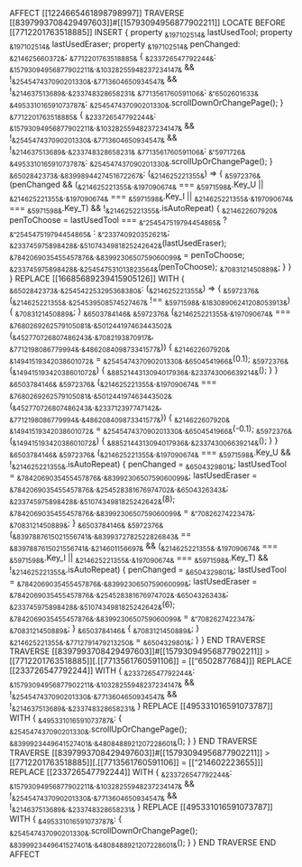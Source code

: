 AFFECT [[1224665461898798997]]
TRAVERSE [[8397993708429497603]]#[[15793094956877902211]]
    LOCATE BEFORE [[7712201763518885]]
    INSERT {
        property ~&197102514&~ lastUsedTool;
        property ~&197102514&~ lastUsedEraser;
	property ~&197102514&~ penChanged: ~&214625660372&~;
        ~&7712201763518885&~ {
            ~&233726547792244&~: ~&15793094956877902211&~.~&10328255948237234147&~ && !~&254547437090201330&~.~&7713604650934547&~ && !~&214637513689&~.~&233748328658231&~
            ~&7713561760591106&~: ~&"6502601633&~
            ~&495331016591073787&~: ~&254547437090201330&~.scrollDownOrChangePage();
        }
        ~&7712201763518885&~ {
            ~&233726547792244&~: ~&15793094956877902211&~.~&10328255948237234147&~ && !~&254547437090201330&~.~&7713604650934547&~ && !~&214637513689&~.~&233748328658231&~
            ~&7713561760591106&~: ~&"5971726&~
            ~&495331016591073787&~: ~&254547437090201330&~.scrollUpOrChangePage();
        }
        ~&6502842373&~.~&8399894427451672267&~: (~&214625221355&~) => {
            ~&5972376&~ (penChanged && (~&214625221355&~.~&197090674&~ === ~&5971598&~.Key_U || ~&214625221355&~.~&197090674&~ === ~&5971598&~.Key_I || ~&214625221355&~.~&197090674&~ === ~&5971598&~.Key_T) && !~&214625221355&~.isAutoRepeat) {
		~&214622607920&~ penToChoose = lastUsedTool === ~&"254547519794454865&~ ? ~&"254547519794454865&~ : ~&"233740920352621&~;
		~&233745975898428&~.~&5107434981825242642&~(lastUsedEraser);
		~&7842069035455457876&~.~&8399230650759060099&~ = penToChoose;
		~&233745975898428&~.~&254547531013823564&~(penToChoose);
		~&7083121450889&~;
   		}
        }
    }
    REPLACE [[16685689239415905126]] WITH
    {
    ~&6502842373&~.~&254542253295368380&~: (~&214625221355&~) => {
        ~&5972376&~ (~&214625221355&~.~&254539508574527467&~ !== ~&5971598&~.~&18308906241208053913&~) {
            ~&7083121450889&~;
        } ~&6503784146&~ ~&5972376&~ (~&214625221355&~.~&197090674&~ === ~&7680269262579105081&~.~&501244197463443502&~(~&452770726807486243&~.~&7082193870917&~, ~&7712198086779994&~.~&486208409873341577&~)) {
           ~&214622607920&~ ~&14941519342038601072&~ = ~&254547437090201330&~.~&6504541966&~(0.1);
           ~&5972376&~ (~&14941519342038601072&~) {
               ~&8852144313094017936&~.~&233743006639214&~();
            }
        } ~&6503784146&~ ~&5972376&~ (~&214625221355&~.~&197090674&~ === ~&7680269262579105081&~.~&501244197463443502&~(~&452770726807486243&~.~&233712397747142&~, ~&7712198086779994&~.~&486208409873341577&~)) {
           ~&214622607920&~ ~&14941519342038601072&~ = ~&254547437090201330&~.~&6504541966&~(-0.1);
           ~&5972376&~ (~&14941519342038601072&~) {
               ~&8852144313094017936&~.~&233743006639214&~();
           }
        } ~&6503784146&~ ~&5972376&~ (~&214625221355&~.~&197090674&~ === ~&5971598&~.Key_U && !~&214625221355&~.isAutoRepeat) {
		penChanged  = ~&6504329801&~;
		lastUsedTool = ~&7842069035455457876&~.~&8399230650759060099&~;
		lastUsedEraser = ~&7842069035455457876&~.~&254528381676974702&~.~&6504326343&~;
		~&233745975898428&~.~&5107434981825242642&~(8);
		~&7842069035455457876&~.~&8399230650759060099&~ = ~&"7082627422347&~;
	    ~&7083121450889&~;
        } ~&6503784146&~ ~&5972376&~ (~&8397887615021556741&~.~&8399372782522826843&~ == ~&8397887615021556741&~.~&214601156697&~ && (~&214625221355&~.~&197090674&~ === ~&5971598&~.Key_I || ~&214625221355&~.~&197090674&~ === ~&5971598&~.Key_T) && !~&214625221355&~.isAutoRepeat) {
		penChanged = ~&6504329801&~;
		lastUsedTool = ~&7842069035455457876&~.~&8399230650759060099&~;
		lastUsedEraser = ~&7842069035455457876&~.~&254528381676974702&~.~&6504326343&~;
		~&233745975898428&~.~&5107434981825242642&~(6);
		~&7842069035455457876&~.~&8399230650759060099&~ = ~&"7082627422347&~;
	    ~&7083121450889&~;
        }
        ~&6503784146&~ {
            ~&7083121450889&~;
        }
        ~&214625221355&~.~&7712791479213250&~ = ~&6504329801&~;
    }
    }
END TRAVERSE
TRAVERSE [[8397993708429497603]]#[[15793094956877902211]] > [[7712201763518885]][.[[7713561760591106]] = [["6502877684]]]
    REPLACE [[233726547792244]] WITH {
            ~&233726547792244&~: ~&15793094956877902211&~.~&10328255948237234147&~ && !~&254547437090201330&~.~&7713604650934547&~ && !~&214637513689&~.~&233748328658231&~ 
    }
    REPLACE [[495331016591073787]] WITH {
            ~&495331016591073787&~: {
                ~&254547437090201330&~.scrollUpOrChangePage();
                ~&8399923449641527401&~.~&4808488921207228601&~();
            } 
    }
END TRAVERSE
TRAVERSE [[8397993708429497603]]#[[15793094956877902211]] > [[7712201763518885]][.[[7713561760591106]] = [["214602223655]]]
    REPLACE [[233726547792244]] WITH {
            ~&233726547792244&~: ~&15793094956877902211&~.~&10328255948237234147&~ && !~&254547437090201330&~.~&7713604650934547&~ && !~&214637513689&~.~&233748328658231&~ 
    }
    REPLACE [[495331016591073787]] WITH {
            ~&495331016591073787&~: {
                ~&254547437090201330&~.scrollDownOrChangePage();
                ~&8399923449641527401&~.~&4808488921207228601&~();
            }
    }
END TRAVERSE
END AFFECT
